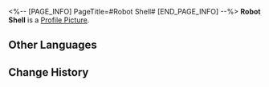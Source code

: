 <%-- [PAGE_INFO]
PageTitle=#Robot Shell#
[END_PAGE_INFO] --%>
{{Item Infobox
|id          = 140120
|image       = Item Robot Shell.png
|type        = Mission Item
|invCategory = Missions
|rarity      = 3
|effect      = 
|description = A metal casing removed from discarded robots. Maybe it can still be used.
}}
{{Description|''"It's common for animals to molt, but have you seen robots molt?"''}}
'''Robot Shell''' is a [[Profile Picture]].

==Other Languages==
{{Other Languages
|en   = Robot Shell
|zhs  = 机械外壳
|zht  = 機械外殼
|ja   = 機械の外装
|ko   = 로봇 케이스
|es   = Cubierta mecánica
|fr   = Armature de robot
|ru   = Механический корпус
|th   = เกราะหุ่นยนต์
|vi   = Lớp Vỏ Máy Móc
|de   = Robotergehäuse
|id   = Kerangka Mekanik
|pt   = Carapaça de Robô
}}

==Change History==
{{Change History|1.0}}